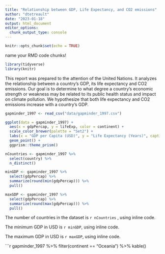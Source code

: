 ```yaml
---
title: "Relationship between GDP, Life Expectancy, and CO2 emissions"
author: "dtetreault"
date: "2023-01-18"
output: html_document
editor_options: 
  chunk_output_type: console
---
```


```r
knitr::opts_chunk$set(echo = TRUE)
```

name your RMD code chunks!

```r
library(tidyverse)
library(knitr)
```

This report was prepared to the attention of the United Nations. It analyzes the relationship between a country's GDP, its life expectancy and CO2 emissions. Our goal is to determine to what degree a country’s economic strength or weakness may be related to its public health status and impact on climate pollution. We hypothesize that both life expectancy and CO2 emissions increase with a country's GDP.

```r

gapminder_1997 <- read_csv("data/gapminder_1997.csv")

```

```r

ggplot(data = gapminder_1997) +
  aes(x = gdpPercap, y = lifeExp, color = continent) +
  scale_color_brewer(palette = "Set2") +
  labs(x = "GDP per Capita (USD)", y = "Life Expectancy (Years)", caption = "[[ Data collected courtesy of the UN council on humanitarian research. ]]", title = "Life Expectancy Caps before GDP") +
  geom_point() +
  ggprism::theme_prism()

```

```r
nCountries <- gapminder_1997 %>% 
  select(country) %>% 
  n_distinct()

minGDP <- gapminder_1997 %>% 
  select(gdpPercap) %>% 
  summarize(round(min(gdpPercap))) %>% 
  pull()

maxGDP <- gapminder_1997 %>% 
  select(gdpPercap) %>% 
  summarize(round(max(gdpPercap))) %>% 
  pull()
```

The number of countries in the dataset is `r nCountries` , using inline code. 

The minimum GDP in USD is `r minGDP`, using inline code.

The maximum GDP in USD is `r maxGDP`, using inline code. 

```r

gapminder_1997 %>% 
  filter(continent == "Oceania") %>% 
  kable()